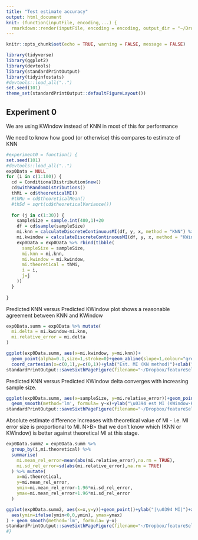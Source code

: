 ```yaml
---
title: "Test estimate accuracy"
output: html_document
knit: (function(inputFile, encoding,...) {
  rmarkdown::render(inputFile, encoding = encoding, output_dir = "~/Dropbox/featureSelection/tidyinfostats") })
---
```


```r
knitr::opts_chunk$set(echo = TRUE, warning = FALSE, message = FALSE)
```

```r
library(tidyverse)
library(ggplot2)
library(devtools)
library(standardPrintOutput)
library(tidyinfostats)
#devtools::load_all("..")
set.seed(101)
theme_set(standardPrintOutput::defaultFigureLayout())
```




## Experiment 0

We are using KWindow instead of KNN in most of this for performance

We need to know how good (or otherwise) this compares to estimate of KNN 

```r
#experiment0 = function() {
set.seed(101)
#devtools::load_all("..")
exp0Data = NULL
for (i in c(1:100)) {
  cd = ConditionalDistribution$new()
  cd$withRandomDistributions()
  thMi = cd$theoreticalMI()
  #thMu = cd$theoreticalMean()
  #thSd = sqrt(cd$theoreticalVariance())
  
  for (j in c(1:30)) {
    sampleSize = sample.int(480,1)+20
    df = cd$sample(sampleSize)
    mi.knn = calculateDiscreteContinuousMI(df, y, x, method = "KNN") %>% pull(I)
    mi.kwindow = calculateDiscreteContinuousMI(df, y, x, method = "KWindow") %>% pull(I)
    exp0Data = exp0Data %>% rbind(tibble(
      sampleSize = sampleSize,
      mi.knn = mi.knn,
      mi.kwindow = mi.kwindow,
      mi.theoretical = thMi,
      i = i,
      j=j
    ))
  }
  
}


```

Predicted KNN versus Predicted KWindow plot shows a reasonable agreement between KNN and KWindow

```r
exp0Data.summ = exp0Data %>% mutate(
  mi.delta = mi.kwindow-mi.knn,
  mi.relative_error = mi.delta
)

ggplot(exp0Data.summ, aes(x=mi.kwindow, y=mi.knn))+
  geom_point(alpha=0.1,size=1,stroke=0)+geom_abline(slope=1,colour="grey")+
  coord_cartesian(x=c(0,1),y=c(0,1))+ylab("Est. MI (KN method)")+xlab("Est. MI (KWindow method)")
standardPrintOutput::saveSixthPageFigure(filename="~/Dropbox/featureSelection/mutinfo/KnnVsKwindow")

```

Predicted KNN versus Predicted KWindow delta converges with increasing sample size.

```r
ggplot(exp0Data.summ, aes(x=sampleSize, y=mi.relative_error))+geom_point(alpha=0.5,stroke=0,size=1) + 
  geom_smooth(method='lm', formula= y~x)+ylab("\u0394 est MI (KWindow-KNN)")+xlab("Sample size")
standardPrintOutput::saveSixthPageFigure(filename="~/Dropbox/featureSelection/mutinfo/KnnVsKwindowErrorVsSampleSize")
```

Absolute estimate difference increases with theoretical value of MI - i.e. MI error size is proportional to MI.
N>B> that we don't know which (KNN or KWindow) is better against theoretical MI at this stage.

```r

exp0Data.summ2 = exp0Data.summ %>% 
  group_by(i,mi.theoretical) %>% 
  summarise(
    mi.mean_rel_error=mean(abs(mi.relative_error),na.rm = TRUE), 
    mi.sd_rel_error=sd(abs(mi.relative_error),na.rm = TRUE)
  ) %>% mutate(
    x=mi.theoretical,
    y=mi.mean_rel_error,
    ymin=mi.mean_rel_error-1.96*mi.sd_rel_error, 
    ymax=mi.mean_rel_error+1.96*mi.sd_rel_error
  )

ggplot(exp0Data.summ2, aes(x=x,y=y))+geom_point()+ylab("|\u0394 MI|")+xlab("MI (Theoretical)")+geom_errorbar(
  aes(ymin=ifelse(ymin<0,0,ymin), ymax=ymax)
) + geom_smooth(method='lm', formula= y~x)
standardPrintOutput::saveSixthPageFigure(filename="~/Dropbox/featureSelection/mutinfo/KnnVsKwindowErrorVsMiTheoretical")
#}
```

